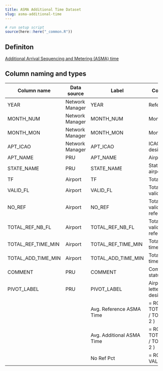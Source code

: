 ```yaml
---
title: ASMA Additional Time Dataset
slug: asma-additional-time
---
```

```r
# run setup script
source(here::here("_common.R"))
```

## Definiton

[Additional Arrival Sequencing and Metering (ASMA) time](/definition/additional-asma-time/)

## Column naming and types

| Column name        | Data source     | Label                     | Column description                                              | Example          |
| ------------------ | --------------- | ------------------------- | --------------------------------------------------------------- | ---------------- |
| YEAR               | Network Manager | YEAR                      | Reference year                                                  | 2014             |
| MONTH_NUM          | Network Manager | MONTH_NUM                 | Month (numeric)                                                 | 1                |
| MONTH_MON          | Network Manager | MONTH_MON                 | Month (3-letter code)                                           | JAN              |
| APT_ICAO           | Network Manager | APT_ICAO                  | ICAO 4-letter airport designator                                | EBBR             |
| APT_NAME           | PRU             | APT_NAME                  | Airport name                                                    | Brussels         |
| STATE_NAME         | PRU             | STATE_NAME                | State in which the airport is located                           | Belgium          |
| TF                 | Airport         | TF                        | Total arrival                                                   | 6472             |
| VALID_FL           | Airport         | VALID_FL                  | Total arrival flight with valid data                            | 6328             |
| NO_REF             | Airport         | NO_REF                    | Total arrival flight with valid data but without reference time | 264              |
| TOTAL_REF_NB_FL    | Airport         | TOTAL_REF_NB_FL           | Total arrival flight with valid data and reference time         | 6064             |
| TOTAL_REF_TIME_MIN | Airport         | TOTAL_REF_TIME_MIN        | Total reference ASMA time in minutes                            | 48,260.40        |
| TOTAL_ADD_TIME_MIN | Airport         | TOTAL_ADD_TIME_MIN        | Total additional ASMA time in minutes                           | 1,718.60         |
| COMMENT            | PRU             | COMMENT                   | Comment on data status                                          | NO DATA RECEIVED |
| PIVOT_LABEL        | PRU             | PIVOT_LABEL               | Airport name (ICAO 4-letter airport designator)                 | Brussels (EBBR)  |
|                    |                 | Avg. Reference ASMA Time  | \= ROUND( TOTAL_REF_TIME_MIN / TOTAL_REF_NB_FL ; 2 )            |                  |
|                    |                 | Avg. Additional ASMA Time | \= ROUND( TOTAL_ADD_TIME_MIN / TOTAL_REF_NB_FL ; 2 )            |                  |
|                    |                 | No Ref Pct                | \= ROUND( NO_REF / VALID_FL ; 2 )                               |                  |
